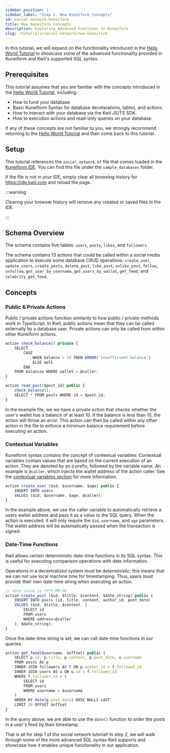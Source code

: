 ```yaml
---
sidebar_position: 1
sidebar_label: "Step 1. New Kuneiform Concepts"
id: social-network-kuneiform
title: New Kuneiform Concepts
description: Exploring Advanced Functions in Kuneiform
slug: /tutorials/social-network/new-kuneiform
---
```

In this tutorial, we will expand on the functionality introduced in the [Hello World Tutorial](/docs/tutorials/hello-world/creating-the-database) to showcase some of the advanced functionality provided in Kuneiform and Kwil's supported SQL syntax.

## Prerequisites

This tutorial assumes that you are familiar with the concepts introduced in the [Hello World Tutorial](/docs/tutorials/hello-world/creating-the-database), including:
- How to fund your database
- Basic Kuneiform Syntax for database decelarations, tables, and actions.
- How to interact with your database via the Kwil JS/TS SDK.
- How to execution actions and read-only queries on your database.

If any of these concepts are not familiar to you, we strongly recommend returning to the [Hello World Tutorial](/docs/tutorials/hello-world/creating-the-database) and then come back to this tutorial.

## Setup
This tutorial references the `social_network.kf` file that comes loaded in the [Kuneiform IDE](https://ide.kwil.com/). You can find this file under the `sample_databases` folder.

If the file is not in your IDE, simply clear all browsing history for https://ide.kwil.com and reload the page.

:::warning

Clearing your browser history will remove any created or saved files in the IDE.

:::

## Schema Overview
The schema contains five tables: `users`, `posts`, `likes`, and `followers`.

The schema contains 13 actions that could be called within a social media application to execute some database CRUD operations: `create_user`, `update_users`, `create_posts`, `delete_post`, `like_post`, `unlike_post`, `follow`, `unfollow`, `get_user_by_username`, `get_users_by_wallet`, `get_feed`, and `celebrity_get_feed`.

## Concepts

### Public & Private Actions

Public / private actions function similarily to how public / private methods work in TypeScript. In Kwil, public actions mean that they can be called externally by a database user. Private actions can only be called from within other Kuneiform actions.

```typescript tite="social_network.kf"
action check_balance() private {
    SELECT
        CASE
            WHEN balance < 10 THEN ERROR('insufficient balance')
            ELSE null
        END
    FROM balances WHERE wallet = @caller;
}

action read_post($post_id) public {
    check_balance();
    SELECT * FROM posts WHERE id = $post_id;
}
```

In the example file, we we have a private action that checks whether the user's wallet has a balance of at least 10. If the balance is less than 10, the action will throw an error. This action can then be called within any other action in the file to enforce a minimum balance requirement before executing an action.

### Contextual Variables

Kuneiform syntax contains the concept of contextual variables. Contextual variables contain values that are based on the current execution of an action.  They are denoted by an `@` prefix, followed by the variable name. An example is `@caller`, which injects the wallet address of the action caller.  See the [contextual variables section](../../kuneiform/dml#using-contextual-variables-in-actions) for more information.

```typescript title="social_network.kf"
action create_user ($id, $username, $age) public {
    INSERT INTO users
    VALUES ($id, $username, $age, @caller);
}
```

In the example above, we use the caller variable to automatically retrieve a users wallet address and pass it as a value to the SQL query. When the action is executed, it will only require the `$id`, `username`, and `age` parameters. The wallet address will be automatically passed when the transaction is signed.

### Date-Time Functions
Kwil allows certain deterministic date-time functions in its SQL syntax. This is useful for executing comparison operations with date information.

Operations in a decentralized system must be deterministic; this means that we can not use local machine time for timestamping. Thus, users must provide their own date-time string when executing an action.

```typescript title="social_network.kf"
// date value is YYYY-MM-DD
action create_post ($id, $title, $content, $date_string) public {
    INSERT INTO posts (id, title, content, author_id, post_date)
    VALUES ($id, $title, $content, (
        SELECT id
        FROM users
        WHERE address=@caller
    ), $date_string);
}
```

Once the date-time string is set, we can call date-time functions in our queries.

```typescript title="social_network.kf"
action get_feed($username, $offset) public {
    SELECT p.id, p.title, p.content, p.post_date, u.username
    FROM posts AS p
    INNER JOIN followers AS f ON p.author_id = f.followed_id
    INNER JOIN users AS u ON u.id = f.followed_id
    WHERE f.follower_id = (
        SELECT id
        FROM users
        WHERE username = $username
    )
    ORDER BY date(p.post_date) DESC NULLS LAST
    LIMIT 20 OFFSET $offset
}
```

In the query above, we are able to use the `date()` function to order the posts in a user's feed by their timestamp.

That is all for step 1 of the social network tutorial! In step 2, we will walk through some of the more advanced SQL syntax Kwil supports and showcase how it enables unique functionality in our application.